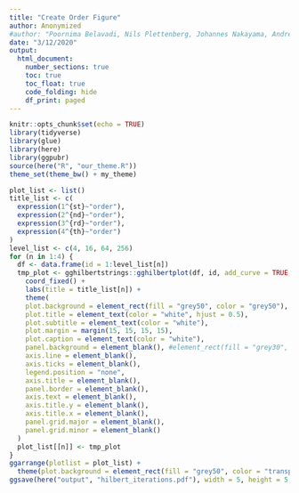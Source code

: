 ```yaml
---
title: "Create Order Figure"
author: Anonymized
#author: "Poornima Belavadi, Nils Plettenberg, Johannes Nakayama, André Calero Valdez"
date: "3/12/2020"
output: 
  html_document:
    number_sections: true
    toc: true
    toc_float: true
    code_folding: hide
    df_print: paged
---
```


```r
knitr::opts_chunk$set(echo = TRUE)
library(tidyverse)
library(glue)
library(here)
library(ggpubr)
source(here("R", "our_theme.R"))
theme_set(theme_bw() + my_theme)
```


```r
plot_list <- list()
title_list <- c(
  expression(1^{st}~"order"),
  expression(2^{nd}~"order"),
  expression(3^{rd}~"order"),
  expression(4^{th}~"order")
)
level_list <- c(4, 16, 64, 256)
for (n in 1:4) {
  df <- data.frame(id = 1:level_list[n])
  tmp_plot <- gghilbertstrings::gghilbertplot(df, id, add_curve = TRUE, alpha = 0, curve_color = "white") +
    coord_fixed() +
    labs(title = title_list[n]) +
    theme(
    plot.background = element_rect(fill = "grey50", color = "grey50"),
    plot.title = element_text(color = "white", hjust = 0.5),
    plot.subtitle = element_text(color = "white"),
    plot.margin = margin(15, 15, 15, 15),
    plot.caption = element_text(color = "white"),
    panel.background = element_blank(), #element_rect(fill = "grey30", color = "grey50"),
    axis.line = element_blank(),
    axis.ticks = element_blank(),
    legend.position = "none",
    axis.title = element_blank(),
    panel.border = element_blank(),
    axis.text = element_blank(),
    axis.title.y = element_blank(),
    axis.title.x = element_blank(),
    panel.grid.major = element_blank(),
    panel.grid.minor = element_blank()
  )  
  plot_list[[n]] <- tmp_plot
}
ggarrange(plotlist = plot_list) +
  theme(plot.background = element_rect(fill = "grey50", color = "transparent"))
ggsave(here("output", "hilbert_iterations.pdf"), width = 5, height = 5, dpi = 500)
```


